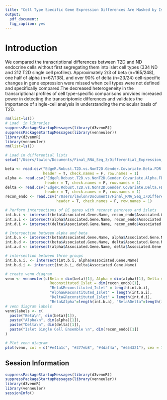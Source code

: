 ```yaml
---
title: "Cell Type Specific Gene Expression Differences Are Masked by Islet Cellular Heterogeneity"
output: 
  pdf_document:
  fig_caption: yes
---
```

  
# Introduction
  
We compared the transcriptional differences between T2D and ND endocrine cells without first segregating them into islet cell types (334 ND and 212 T2D single cell profiles). Approximately 2/3 of beta (n=165/248), one half of alpha (n=67/138), and over 90% of delta (n=23/24) cell-specific changes in gene expression were missed when cell types were not defined and specifically compared.The decreased heterogeneity in the transcriptional profiles of cell type-specific comparisons provides increased power in detecting the transcriptomic differences and validates the importance of single-cell analysis in understanding the molecular basis of T2D.

```r
rm(list=ls())
# Load  in libraries
suppressPackageStartupMessages(library(d3vennR))
suppressPackageStartupMessages(library(venneuler))
library(d3vennR)
library(venneuler)
rm(list=ls())

# Load in differential lists
setwd("/Users/lawlon/Documents/Final_RNA_Seq_3/Differential_Expression_3/Single_Cell/T2D_vs_NonT2D_3/Single_Cell/")

beta <- read.csv("EdgeR.Robust.T2D.vs.NonT2D.Gender.Covariate.Beta.FDR.0.05.csv", 
                 header = T, check.names = F, row.names = 1)
alpha <- read.csv("EdgeR.Robust.T2D.vs.NonT2D.Gender.Covariate.Alpha.FDR.0.05.csv", 
                  header = T, check.names = F, row.names = 1)
delta <- read.csv("EdgeR.Robust.T2D.vs.NonT2D.Gender.Covariate.Delta.FDR.0.05.csv",
                  header = T, check.names = F, row.names = 1)
recon_endo <- read.csv("/Users/lawlon/Documents/Final_RNA_Seq_3/Differential_Expression_3/Single_Cell/T2D_vs_NonT2D_3/Reconstituted_Islet/EdgeR.Robust.T2D.vs.NonT2D.Gender.Covariate.Reconstituted_Islet.FDR.0.05.csv", 
                       header = T, check.names = F, row.names = 1)

# Perform intersections of DE genes with reconst pancreas and islets
int.b.i <- intersect(beta$Associated.Gene.Name, recon_endo$Associated.Gene.Name)
int.a.i <- intersect(alpha$Associated.Gene.Name, recon_endo$Associated.Gene.Name)
int.d.i <- intersect(delta$Associated.Gene.Name, recon_endo$Associated.Gene.Name)

# Intersection between alpha and beta
int.b.a <- intersect(beta$Associated.Gene.Name, alpha$Associated.Gene.Name)
int.b.d <- intersect(beta$Associated.Gene.Name, delta$Associated.Gene.Name)
int.a.d <- intersect(alpha$Associated.Gene.Name, delta$Associated.Gene.Name)

# intersection between three groups
int.b.a.i. <- intersect(int.b.i, alpha$Associated.Gene.Name)
int.b.d.i <- intersect(int.b.i, delta$Associated.Gene.Name)

# create venn diagram
venn <- venneuler(c(Beta = dim(beta)[1], Alpha = dim(alpha)[1], Delta = 50,
                    Reconstituted_Islet = dim(recon_endo)[1], 
                    "Beta&Reconstituted_Islet" = length(int.b.i),
                    "Alpha&Reconstituted_Islet" = length(int.a.i), 
                    "Delta&Reconstituted_Islet" = length(int.d.i),
                    "Beta&Alpha"=length(int.b.a), "Beta&Delta"=length(int.b.d)))
# venn diagram labels
venn$labels <- c(
  paste("Beta\n", dim(beta)[1]),
  paste("Alpha\n", dim(alpha)[1]),
  paste("Delta\n", dim(delta)[1]),
  paste("Islet Single Cell Ensemble \n", dim(recon_endo)[1])
)

# Plot venn diagram
plot(venn, col = c("#e41a1c", "#377eb8", "#4daf4a", "#654321"), cex = 1)

```


## Session Information
```r
suppressPackageStartupMessages(library(d3vennR))
suppressPackageStartupMessages(library(venneuler))
library(d3vennR)
library(venneuler)
sessionInfo()
```